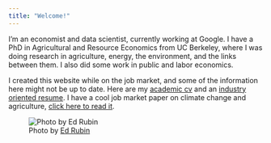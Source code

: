 ```yaml
---
title: "Welcome!"
---
```


I'm an economist and data scientist, currently working at Google. I have a PhD in Agricultural and Resource Economics from UC Berkeley, where I was doing research in agriculture, energy, the environment, and the links between them. I also did some work in public and labor economics.

I created this website while on the job market, and some of the information here might not be up to date. Here are my <a href="itai_trilnick_cv.pdf" target="_blank">academic cv</a> and an <a href="trilnick_resume.pdf" target="_blank">industry oriented resume</a>. I have a cool job market paper on climate change and agriculture, <a href="jmp.pdf" target="_blank">click here to read it</a>.



<!-- ![Old tie-less photo will be back after the job market](photo_with_tie.jpg) -->

![Photo by <a href="http://edrub.in/" target="_blank">Ed Rubin</a>](Itai_Trilnick.jpg)
